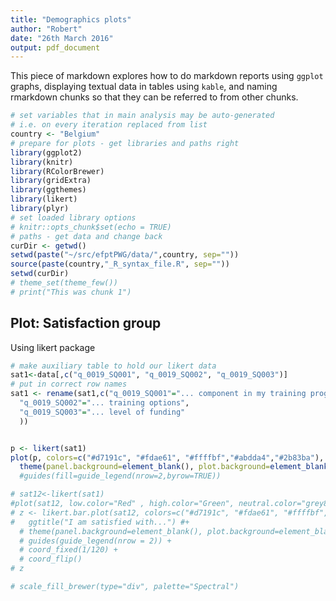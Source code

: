 ```yaml
---
title: "Demographics plots"
author: "Robert"
date: "26th March 2016"
output: pdf_document
---
```


This piece of markdown explores how to do markdown reports using `ggplot` graphs, displaying textual data in tables using `kable`, and naming rmarkdown chunks so that they can be referred to from other chunks.

```r
# set variables that in main analysis may be auto-generated
# i.e. on every iteration replaced from list
country <- "Belgium"
# prepare for plots - get libraries and paths right
library(ggplot2)
library(knitr)
library(RColorBrewer)
library(gridExtra)
library(ggthemes)
library(likert)
library(plyr)
# set loaded library options
# knitr::opts_chunk$set(echo = TRUE)
# paths - get data and change back
curDir <- getwd()
setwd(paste("~/src/efptPWG/data/",country, sep=""))
source(paste(country,"_R_syntax_file.R", sep=""))
setwd(curDir)
# theme_set(theme_few())
# print("This was chunk 1")
```


## Plot: Satisfaction group
Using likert package

```r
# make auxiliary table to hold our likert data
sat1<-data[,c("q_0019_SQ001", "q_0019_SQ002", "q_0019_SQ003")]
# put in correct row names
sat1 <- rename(sat1,c("q_0019_SQ001"="... component in my training programme",
  "q_0019_SQ002"="... training options",
  "q_0019_SQ003"="... level of funding"
  ))


p <- likert(sat1)
plot(p, colors=c("#d7191c", "#fdae61", "#ffffbf","#abdda4","#2b83ba"),  wrap=25, text.size = 3.7, centered = FALSE, legend.position = "bottom") + ggtitle("I am satisfied with...") +
  theme(panel.background=element_blank(), plot.background=element_blank(), axis.text=element_text(size=12), legend.title=element_blank()) #+
  #guides(fill=guide_legend(nrow=2,byrow=TRUE))

# sat12<-likert(sat1) 
#plot(sat12, low.color="Red" , high.color="Green", neutral.color="grey80") 
# z <- likert.bar.plot(sat12, colors=c("#d7191c", "#fdae61", "#ffffbf","#abdda4","#2b83ba"),  wrap=25, text.size = 3.7, centered = FALSE, legend.position = "bottom") + 
#   ggtitle("I am satisfied with...") #+
  # theme(panel.background=element_blank(), plot.background=element_blank(), panel.margin.y=(unit(5,"lines"))) #+
  # guides(guide_legend(nrow = 2)) +
  # coord_fixed(1/120) + 
  # coord_flip()
# z

# scale_fill_brewer(type="div", palette="Spectral")
```